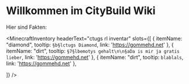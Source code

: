 
# Willkommen im CityBuild Wiki

Hier sind Fakten:

<MinecraftInventory 
 headerText="ctugs rl inventar" 
  slots={[
    { itemName: "diamond", tooltip: `§b§lctugs Diamond`, link: 'https://gommehd.net' },
    { itemName: "dirt", tooltip: `§7§lbemotys gehalt\n\n§aDa is mir ja gratis lieber`, link: 'https://gommehd.net' },
    { itemName: "dirt", tooltip: `blablals`, link: 'https://gommehd.net' },

 ]}
/>

